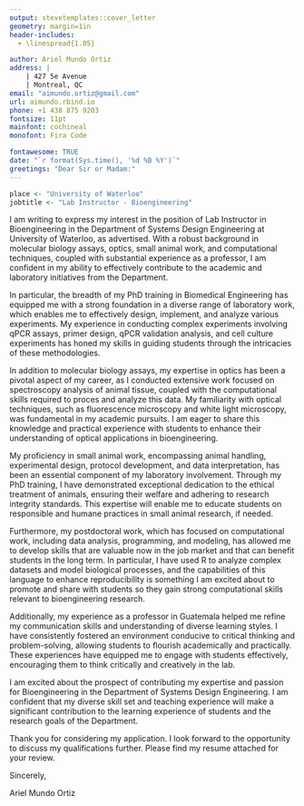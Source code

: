 ```yaml
---
output: stevetemplates::cover_letter
geometry: margin=1in
header-includes:
  - \linespread{1.05}

author: Ariel Mundo Ortiz
address: |
    | 427 5e Avenue
    | Montreal, QC
email: "aimundo.ortiz@gmail.com"
url: aimundo.rbind.io
phone: +1 438 875 9203
fontsize: 11pt
mainfont: cochineal
monofont: Fira Code

fontawesome: TRUE
date: "`r format(Sys.time(), '%d %B %Y')`"
greetings: "Dear Sir or Madam:"
---
```


```r


place <- "University of Waterloo"
jobtitle <- "Lab Instructor - Bioengineering"


```

I am writing to express my interest in the position of Lab Instructor in Bioengineering in the Department of Systems Design Engineering at University of Waterloo, as advertised. With a robust background in molecular biology assays, optics, small animal work, and computational techniques, coupled with substantial experience as a professor, I am confident in my ability to effectively contribute to the academic and laboratory initiatives from the Department.

In particular, the breadth of my PhD training in Biomedical Engineering has equipped me with a strong foundation in a diverse range of laboratory work, which enables me to effectively design, implement, and analyze various experiments. My experience in conducting complex experiments involving qPCR assays, primer design, qPCR validation analysis, and cell culture experiments has honed my skills in guiding students through the intricacies of these methodologies.

In addition to molecular biology assays, my expertise in optics has been a pivotal aspect of my career, as I conducted extensive work focused on spectroscopy analysis of animal tissue, coupled with the computational skills required to proces and analyze this data. My familiarity with optical techniques, such as fluorescence microscopy and white light microscopy, was fundamental in my academic pursuits. I am eager to share this knowledge and practical experience with students to enhance their understanding of optical applications in bioengineering.

My proficiency in small animal work, encompassing animal handling, experimental design, protocol development, and data interpretation, has been an essential component of my laboratory involvement. Through my PhD training, I have demonstrated exceptional dedication to the ethical treatment of animals, ensuring their welfare and adhering to  research integrity standards. This expertise will enable me to educate students on responsible and humane practices in small animal research, if needed.

Furthermore, my postdoctoral work, which has focused on computational work, including data analysis, programming, and modeling, has allowed me to develop skills that are valuable now in the job market and that can benefit students in the long term. In particular, I have used R to analyze complex datasets and model biological processes, and the capabilities of this language to enhance reproducibility is something I am excited about to promote and share with students so they gain strong computational skills relevant to bioengineering research.

Additionally, my experience as a professor in Guatemala helped me refine my communication skills and understanding of diverse learning styles. I have consistently fostered an environment conducive to critical thinking and problem-solving, allowing students to flourish academically and practically. These experiences have equipped me to engage with students effectively, encouraging them to think critically and creatively in the lab.

I am excited about the prospect of contributing my expertise and passion for Bioengineering in the Department of Systems Design Engineering. I am confident that my diverse skill set and teaching experience will make a significant contribution to the learning experience of students and the research goals of the Department.

Thank you for considering my application. I look forward to the opportunity to discuss my qualifications further. Please find my resume attached for your review.

Sincerely,

Ariel Mundo Ortiz
